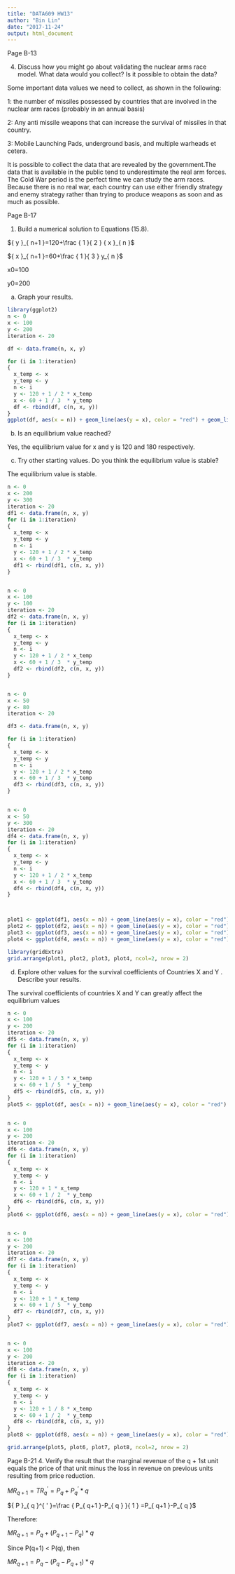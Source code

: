 ---
title: "DATA609 HW13"
author: "Bin Lin"
date: "2017-11-24"
output: html_document
---


Page B-13

4. Discuss how you might go about validating the nuclear arms race model. What data would you collect? Is it possible to obtain the data?

Some important data values we need to collect, as shown in the following:

1: the number of missiles possessed by countries that are involved in the nuclear arm races (probably in an annual basis)

2: Any anti missile weapons that can increase the survival of missiles in that country. 

3: Mobile Launching Pads, underground basis, and multiple warheads et cetera.

It is possible to collect the data that are revealed by the government.The data that is available in the public tend to underestimate the real arm forces. The Cold War period is the perfect time we can study the arm races. Because there is no real war, each country can use either friendly strategy and enemy strategy rather than trying to produce weapons as soon and as much as possible. 


Page B-17

1. Build a numerical solution to Equations (15.8).

${ y }_{ n+1 }=120+\frac { 1 }{ 2 } { x }_{ n }$

${ x }_{ n+1 }=60+\frac { 1 }{ 3 } y_{ n }$

x0=100

y0=200

a. Graph your results.

```{r}
library(ggplot2)
n <- 0
x <- 100
y <- 200
iteration <- 20

df <- data.frame(n, x, y)

for (i in 1:iteration)
{
  x_temp <- x
  y_temp <- y
  n <- i
  y <- 120 + 1 / 2 * x_temp
  x <- 60 + 1 / 3  * y_temp
  df <- rbind(df, c(n, x, y))
}
ggplot(df, aes(x = n)) + geom_line(aes(y = x), color = "red") + geom_line(aes(y = y), color = "blue") + labs(title = "Arm Race", x = "Stage", y = "Arms")
```


b. Is an equilibrium value reached?

Yes, the equilibrium value for x and y is 120 and 180 respectively.



c. Try other starting values. Do you think the equilibrium value is stable?

The equilibrium value is stable.  

```{r}
n <- 0
x <- 200
y <- 300
iteration <- 20
df1 <- data.frame(n, x, y)
for (i in 1:iteration)
{
  x_temp <- x
  y_temp <- y
  n <- i
  y <- 120 + 1 / 2 * x_temp
  x <- 60 + 1 / 3  * y_temp
  df1 <- rbind(df1, c(n, x, y))
}


n <- 0
x <- 100
y <- 100
iteration <- 20
df2 <- data.frame(n, x, y)
for (i in 1:iteration)
{
  x_temp <- x
  y_temp <- y
  n <- i
  y <- 120 + 1 / 2 * x_temp
  x <- 60 + 1 / 3  * y_temp
  df2 <- rbind(df2, c(n, x, y))
}


n <- 0
x <- 50
y <- 80
iteration <- 20

df3 <- data.frame(n, x, y)

for (i in 1:iteration)
{
  x_temp <- x
  y_temp <- y
  n <- i
  y <- 120 + 1 / 2 * x_temp
  x <- 60 + 1 / 3  * y_temp
  df3 <- rbind(df3, c(n, x, y))
}


n <- 0
x <- 50
y <- 300
iteration <- 20
df4 <- data.frame(n, x, y)
for (i in 1:iteration)
{
  x_temp <- x
  y_temp <- y
  n <- i
  y <- 120 + 1 / 2 * x_temp
  x <- 60 + 1 / 3  * y_temp
  df4 <- rbind(df4, c(n, x, y))
}



plot1 <- ggplot(df1, aes(x = n)) + geom_line(aes(y = x), color = "red") + geom_line(aes(y = y), color = "blue") + labs(title = "Arm Race", x = "Stage", y = "Arms")
plot2 <- ggplot(df2, aes(x = n)) + geom_line(aes(y = x), color = "red") + geom_line(aes(y = y), color = "blue") + labs(title = "Arm Race", x = "Stage", y = "Arms")
plot3 <- ggplot(df3, aes(x = n)) + geom_line(aes(y = x), color = "red") + geom_line(aes(y = y), color = "blue") + labs(title = "Arm Race", x = "Stage", y = "Arms")
plot4 <- ggplot(df4, aes(x = n)) + geom_line(aes(y = x), color = "red") + geom_line(aes(y = y), color = "blue") + labs(title = "Arm Race", x = "Stage", y = "Arms")

library(gridExtra)
grid.arrange(plot1, plot2, plot3, plot4, ncol=2, nrow = 2)


```


d. Explore other values for the survival coefficients of Countries X and Y . Describe your results.

The survival coefficients of countries X and Y can greatly affect the equilibrium values


```{r}
n <- 0
x <- 100
y <- 200
iteration <- 20
df5 <- data.frame(n, x, y)
for (i in 1:iteration)
{
  x_temp <- x
  y_temp <- y
  n <- i
  y <- 120 + 1 / 3 * x_temp
  x <- 60 + 1 / 5  * y_temp
  df5 <- rbind(df5, c(n, x, y))
}
plot5 <- ggplot(df, aes(x = n)) + geom_line(aes(y = x), color = "red") + geom_line(aes(y = y), color = "blue") + labs(title = "Arm Race", x = "Stage", y = "Arms")


n <- 0
x <- 100
y <- 200
iteration <- 20
df6 <- data.frame(n, x, y)
for (i in 1:iteration)
{
  x_temp <- x
  y_temp <- y
  n <- i
  y <- 120 + 1 * x_temp
  x <- 60 + 1 / 2  * y_temp
  df6 <- rbind(df6, c(n, x, y))
}
plot6 <- ggplot(df6, aes(x = n)) + geom_line(aes(y = x), color = "red") + geom_line(aes(y = y), color = "blue") + labs(title = "Arm Race", x = "Stage", y = "Arms")


n <- 0
x <- 100
y <- 200
iteration <- 20
df7 <- data.frame(n, x, y)
for (i in 1:iteration)
{
  x_temp <- x
  y_temp <- y
  n <- i
  y <- 120 + 1 * x_temp
  x <- 60 + 1 / 5  * y_temp
  df7 <- rbind(df7, c(n, x, y))
}
plot7 <- ggplot(df7, aes(x = n)) + geom_line(aes(y = x), color = "red") + geom_line(aes(y = y), color = "blue") + labs(title = "Arm Race", x = "Stage", y = "Arms")


n <- 0
x <- 100
y <- 200
iteration <- 20
df8 <- data.frame(n, x, y)
for (i in 1:iteration)
{
  x_temp <- x
  y_temp <- y
  n <- i
  y <- 120 + 1 / 8 * x_temp
  x <- 60 + 1 / 2  * y_temp
  df8 <- rbind(df8, c(n, x, y))
}
plot8 <- ggplot(df8, aes(x = n)) + geom_line(aes(y = x), color = "red") + geom_line(aes(y = y), color = "blue") + labs(title = "Arm Race", x = "Stage", y = "Arms")

grid.arrange(plot5, plot6, plot7, plot8, ncol=2, nrow = 2)
```


Page B-21
4. Verify the result that the marginal revenue of the q + 1st unit equals the price of that unit minus the loss in revenue on previous units resulting from price reduction.

$MR_{ q+1 }={ TR }_{ q }^{ ' }=P_{ q }+{ P }^{ ' }_{ q }*q$

${ P }_{ q }^{ ' }=\frac { P_{ q+1 }-P_{ q } }{ 1 } =P_{ q+1 }-P_{ q }$

Therefore:

$MR_{ q+1 }={ P }_{ q }+{ (P }_{ q+1 }-P_{ q })*q$

Since P(q+1) < P(q), then

$MR_{ q+1 }={ P }_{ q }-{ (P }_{ q }-P_{ q+1 })*q$